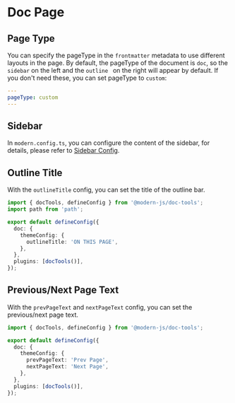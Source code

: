 # Doc Page

## Page Type

You can specify the pageType in the `frontmatter` metadata to use different layouts in the page. By default, the pageType of the document is `doc`, so the `sidebar` on the left and the `outline ` on the right will appear by default. If you don't need these, you can set pageType to `custom`:

```yaml
---
pageType: custom
---
```

## Sidebar

In `modern.config.ts`, you can configure the content of the sidebar, for details, please refer to [Sidebar Config](/api/config/config-theme#sidebar).

## Outline Title

With the `outlineTitle` config, you can set the title of the outline bar.

```ts title="modern.config.ts"
import { docTools, defineConfig } from '@modern-js/doc-tools';
import path from 'path';

export default defineConfig({
  doc: {
    themeConfig: {
      outlineTitle: 'ON THIS PAGE',
    },
  },
  plugins: [docTools()],
});
```

## Previous/Next Page Text

With the `prevPageText` and `nextPageText` config, you can set the previous/next page text.

```ts title="modern.config.ts"
import { docTools, defineConfig } from '@modern-js/doc-tools';

export default defineConfig({
  doc: {
    themeConfig: {
      prevPageText: 'Prev Page',
      nextPageText: 'Next Page',
    },
  },
  plugins: [docTools()],
});
```
